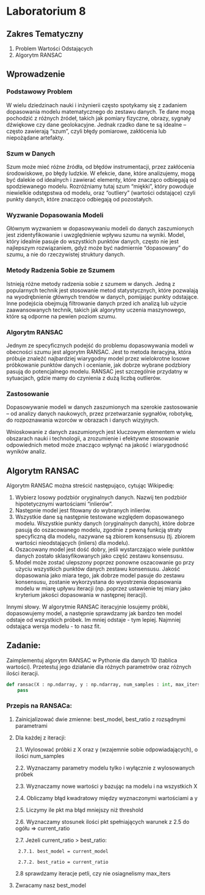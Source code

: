 # Laboratorium 8

## Zakres Tematyczny

1. Problem Wartości Odstających
2. Algorytm RANSAC

## Wprowadzenie


### Podstawowy Problem
W wielu dziedzinach nauki i inżynierii często spotykamy się z zadaniem dopasowania modelu matematycznego do zestawu danych. Te dane mogą pochodzić z różnych źródeł, takich jak pomiary fizyczne, obrazy, sygnały dźwiękowe czy dane geolokacyjne. Jednak rzadko dane te są idealne – często zawierają "szum", czyli błędy pomiarowe, zakłócenia lub niepożądane artefakty.

### Szum w Danych
Szum może mieć różne źródła, od błędów instrumentacji, przez zakłócenia środowiskowe, po błędy ludzkie. W efekcie, dane, które analizujemy, mogą być dalekie od idealnych i zawierać elementy, które znacząco odbiegają od spodziewanego modelu. Rozróżniamy tutaj szum "miękki", który powoduje niewielkie odstępstwa od modelu, oraz "outliery" (wartości odstające) czyli punkty danych, które znacząco odbiegają od pozostałych.

### Wyzwanie Dopasowania Modeli
Głównym wyzwaniem w dopasowywaniu modeli do danych zaszumionych jest zidentyfikowanie i uwzględnienie wpływu szumu na wyniki. Model, który idealnie pasuje do wszystkich punktów danych, często nie jest najlepszym rozwiązaniem, gdyż może być nadmiernie "dopasowany" do szumu, a nie do rzeczywistej struktury danych.

### Metody Radzenia Sobie ze Szumem
Istnieją różne metody radzenia sobie z szumem w danych. Jedną z popularnych technik jest stosowanie metod statystycznych, które pozwalają na wyodrębnienie głównych trendów w danych, pomijając punkty odstające. Inne podejścia obejmują filtrowanie danych przed ich analizą lub użycie zaawansowanych technik, takich jak algorytmy uczenia maszynowego, które są odporne na pewien poziom szumu.

### Algorytm RANSAC
Jednym ze specyficznych podejść do problemu dopasowywania modeli w obecności szumu jest algorytm RANSAC. Jest to metoda iteracyjna, która próbuje znaleźć najbardziej wiarygodny model przez wielokrotne losowe próbkowanie punktów danych i ocenianie, jak dobrze wybrane podzbiory pasują do potencjalnego modelu. RANSAC jest szczególnie przydatny w sytuacjach, gdzie mamy do czynienia z dużą liczbą outlierów.

### Zastosowanie
Dopasowywanie modeli w danych zaszumionych ma szerokie zastosowanie – od analizy danych naukowych, przez przetwarzanie sygnałów, robotykę, do rozpoznawania wzorców w obrazach i danych wizyjnych.

Wnioskowanie z danych zaszumionych jest kluczowym elementem w wielu obszarach nauki i technologii, a zrozumienie i efektywne stosowanie odpowiednich metod może znacząco wpłynąć na jakość i wiarygodność wyników analiz.

## Algorytm RANSAC

Algorytm RANSAC można streścić następująco, cytując Wikipedię:

1. Wybierz losowy podzbiór oryginalnych danych. Nazwij ten podzbiór hipotetycznymi wartościami "inlierów".
2. Następnie model jest fitowany do wybranych inlierów.
3. Wszystkie dane są następnie testowane względem dopasowanego modelu. Wszystkie punkty danych (oryginalnych danych), które dobrze pasują do oszacowanego modelu, zgodnie z pewną funkcją straty specyficzną dla modelu, nazywane są zbiorem konsensusu (tj. zbiorem wartości nieodstających (inliers) dla modelu).
4. Oszacowany model jest dość dobry, jeśli wystarczająco wiele punktów danych zostało sklasyfikowanych jako część zestawu konsensusu.
5. Model może zostać ulepszony poprzez ponowne oszacowanie go przy użyciu wszystkich punktów danych zestawu konsensusu. Jakość dopasowania jako miara tego, jak dobrze model pasuje do zestawu konsensusu, zostanie wykorzystana do wyostrzenia dopasowania modelu w miarę upływu iteracji (np. poprzez ustawienie tej miary jako kryterium jakości dopasowania w następnej iteracji).

Innymi słowy. W algorytmie RANSAC iteracyjnie losujemy próbki, dopasowujemy model, a następnie sprawdzamy jak bardzo ten model odstaje od wszystkich próbek. Im mniej odstaje - tym lepiej. Najmniej odstająca wersja modelu - to nasz fit.

## Zadanie:

Zaimplementuj algorytm RANSAC w Pythonie dla danych 1D (tablica wartości). Przetestuj jego działanie dla różnych parametrów oraz różnych ilości iteracji.

```python
def ransac(X : np.ndarray, y : np.ndarray, num_samples : int, max_iters : int, threshold : float):
    pass
```

### Przepis na RANSACa:

1. Zainicjalizować dwie zmienne: best_model, best_ratio z rozsądnymi parametrami
2. Dla każdej z iteracji:

    2.1. Wylosować próbki z X oraz y (wzajemnie sobie odpowiadających), o ilości num_samples

    2.2. Wyznaczamy parametry modelu tylko i wyłącznie z wylosowanych próbek

    2.3. Wyznaczamy nowe wartości y bazując na modelu i na wszystkich X

    2.4. Obliczamy błąd kwadratowy między wyznaczonymi wartościami a y

    2.5. Liczymy ile pkt ma błąd mniejszy niż threshold

    2.6. Wyznaczamy stosunek ilości pkt spełniających warunek z 2.5 do ogółu => current_ratio

    2.7. Jeżeli current_ratio > best_ratio:

        2.7.1. best_model = current_model

        2.7.2. best_ratio = current_ratio

    2.8 sprawdzamy iteracje petli, czy nie osiagnelismy max_iters

3. Zwracamy nasz best_model